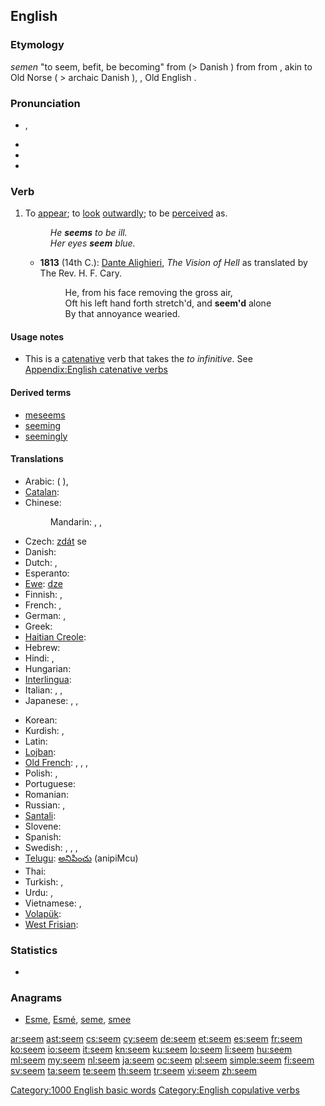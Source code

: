 {{also|Seem}}
==English==

===Etymology===
{{etyl|enm}} ''semen'' "to seem, befit, be becoming" from {{etyl|non}} {{term|sœma||to conform to, beseem, befit|lang=non}} (> Danish {{term|sømme||beseem|lang=da}}) from {{term|sœmr||fitting, seemly|lang=non}} from {{proto|Germanic|sōm-||}}, akin to Old Norse {{term|sómi|sōmi|honour|lang=non}} ( > archaic Danish {{term|somme||decent comportment|lang=da}}), {{etyl|ang}} {{term|seman|sēman|to reconcile, bring an agreement|lang=ang}}, Old English {{term|som|sōm|agreement|lang=ang}}.

===Pronunciation===
* {{a|UK|US}} {{IPA|/siːm/}}, {{SAMPA|/si:m/}}
* {{audio|en-us-seem.ogg|Audio (US)}}
* {{rhymes|iːm}}
* {{homophones|seam}}

===Verb===
{{en-verb}}

# {{context|copulative}} To [[appear]]; to [[look]] [[outwardly]]; to be [[perceive]]d as.
#: ''He '''seems''' to be ill.''
#: ''Her eyes '''seem''' blue.''
#* '''1813''' (14th C.): [[w:Dante Alighieri|Dante Alighieri]], ''The Vision of Hell'' as translated by The Rev. H. F. Cary.
#*: He, from his face removing the gross air,<br>Oft his left hand forth stretch'd, and '''seem'd''' alone<br>By that annoyance wearied.

====Usage notes====
* This is a [[catenative]] verb that takes the ''to infinitive''. See [[Appendix:English catenative verbs]]

====Derived terms====
* [[meseems]]
* [[seeming]]
* [[seemingly]]

====Translations====
{{trans-top|to appear}}
* Arabic: {{t|ar|بدا|tr=badaa}} ({{qualifier|present tense:}} {{t|ar|يبدو|tr=yábdu}}),  {{t+|ar|ظهر|tr=Záhara}}
* [[Catalan]]: {{t|ca|semblar}}
* Chinese:
*: Mandarin: {{t|zh|好像|tr=hǎoxiàng|sc=Hani}}, {{t|zh|顯得|sc=Hani}}, {{t|zh|显得|tr=xiǎnde|sc=Hani}}
* Czech: [[zdát]] se
* Danish: {{t+|da|synes}}
* Dutch: {{t+|nl|lijken}}, {{t+|nl|schijnen}}
* Esperanto: {{t+|eo|ŝajni}}
* [[Ewe]]: [[dze]]
* Finnish: {{t+|fi|näyttää}}, {{t+|fi|tuntua}}
* French: {{t+|fr|sembler}}, {{t+|fr|paraître}}
* German: {{t+|de|scheinen}}, {{t+|de|dünken}}
* Greek: {{t+|el|φαίνομαι||tr=faínomai}}
* [[Haitian Creole]]: {{tø|ht|sanble}}
* Hebrew: {{t|he|נראה|tr=nir'á}}
* Hindi: {{t-|hi|लगना|tr=lagnā|xs=Hindi}}, {{t|hi|दिखना|tr=dikhnā|sc=Deva}}
* Hungarian: {{t-|hu|látszik}}
* [[Interlingua]]: {{t|ia|parer}}
* Italian: {{t+|it|sembrare}}, {{t+|it|parere}}, {{t|it|apparire}}
* Japanese: {{t-|ja|らしい|alt=...らしい|tr=...rashii}},  {{t+|ja|そう|alt=...そう|tr=...-sō}},  {{t|ja|ように見える|alt=...ように見える|tr=...yō-ni mieru}}
{{trans-mid}}
* Korean: {{t+|ko|보이다|tr=boida|sc=Hang}}
* Kurdish: {{ku-Arab|[[دیاره‌]]}}, {{ku-Arab|[[وا دیاره‌]]}}
* Latin: {{t|la|videor}}
* [[Lojban]]: {{t|jbo|simlu}}
* [[Old French]]: {{tø|fro|sanbler}},  {{tø|fro|sembler}},  {{tø|fro|sambler}},  {{tø|fro|senbler}}
* Polish: {{t+|pl|wyglądać}}, {{t+|pl|wydawać się}}
* Portuguese: {{t+|pt|parecer}}
* Romanian: {{t+|ro|părea}}
* Russian: {{t+|ru|казаться|tr=kazát’sja}} {{impf}},  {{t+|ru|показаться|tr=pokazát’sja}} {{pf.}}
* [[Santali]]: {{tø|sat|ᱧᱮᱞ|tr=nyel|sc=Olck}}
* Slovene: {{t|sl|zdeti se}}
* Spanish: {{t+|es|parecer}}
* Swedish: {{t|sv|förefalla}}, {{t|sv|verka}}, {{t|sv|tyckas}}, {{t|sv|synas}}
* [[Telugu]]: [[అనిపించు]] (anipiMcu)
* Thai: {{t|th|ดูเหมือน|tr=doo mĕuan}}
* Turkish: {{t+|tr|görünmek}}, {{t+|tr|gözükmek}}
* Urdu: {{t-|ur|لگنا|tr=lagnā|xs=Urdu}}, {{t|ur|دکھایا|tr=dikhnā|sc=ur-Arab}}
* Vietnamese: {{t|vi|dường như|xs=Vietnamese}},  {{t|vi|có vẻ như|xs=Vietnamese}}
* [[Volapük]]: {{t|vo|jinön}}
* [[West Frisian]]: {{t|fy|lykje}}
{{trans-bottom}}

===Statistics===
* {{rank|character|taking|information|467|seem|book|story|deep}}

===Anagrams===
* [[Esme#English|Esme]], [[Esmé#English|Esmé]], [[seme#English|seme]], [[smee#English|smee]]

[[Category:1000 English basic words]]
[[Category:English copulative verbs]]

[[ar:seem]]
[[ast:seem]]
[[cs:seem]]
[[cy:seem]]
[[de:seem]]
[[et:seem]]
[[es:seem]]
[[fr:seem]]
[[ko:seem]]
[[io:seem]]
[[it:seem]]
[[kn:seem]]
[[ku:seem]]
[[lo:seem]]
[[li:seem]]
[[hu:seem]]
[[ml:seem]]
[[my:seem]]
[[nl:seem]]
[[ja:seem]]
[[oc:seem]]
[[pl:seem]]
[[simple:seem]]
[[fi:seem]]
[[sv:seem]]
[[ta:seem]]
[[te:seem]]
[[th:seem]]
[[tr:seem]]
[[vi:seem]]
[[zh:seem]]